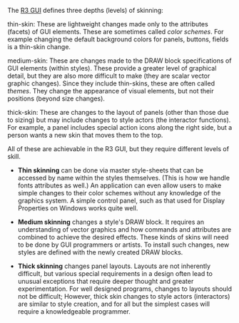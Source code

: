 The [[R3 GUI]] defines three depths (levels) of skinning:

;thin-skin: These are lightweight changes made only to the attributes (facets) of GUI elements. These are sometimes called ''color schemes''. For example changing the default background colors for panels, buttons, fields is a thin-skin change.

;medium-skin: These are changes made to the DRAW block specifications of GUI elements (within styles). These provide a greater level of graphical detail, but they are also more difficult to make (they are scalar vector graphic changes). Since they include thin-skins, these are often called ''themes''. They change the appearance of visual elements, but not their positions (beyond size changes).

;thick-skin: These are changes to the layout of panels (other than those due to sizing) but may include changes to style actors (the interactor functions). For example, a panel includes special action icons along the right side, but a person wants a new skin that moves them to the top.

All of these are achievable in the R3 GUI, but they require different levels of skill.

*'''Thin skinning''' can be done via master style-sheets that can be accessed by name within the styles themselves. (This is how we handle fonts attributes as well.) An application can even allow users to make simple changes to their color schemes without any knowledge of the graphics system. A simple control panel, such as that used for Display Properties on Windows works quite well.

*'''Medium skinning''' changes a style's DRAW block. It requires an understanding of vector graphics and how commands and attributes are combined to achieve the desired effects. These kinds of skins will need to be done by GUI programmers or artists. To install such changes, new styles are defined with the newly created DRAW blocks.

*'''Thick skinning''' changes panel layouts. Layouts are not inherently difficult, but various special requirements in a design often lead to unusual exceptions that require deeper thought and greater experimentation. For well designed programs, changes to layouts should not be difficult; However, thick skin changes to style actors (interactors) are similar to style creation, and for all but the simplest cases will require a knowledgeable programmer.
